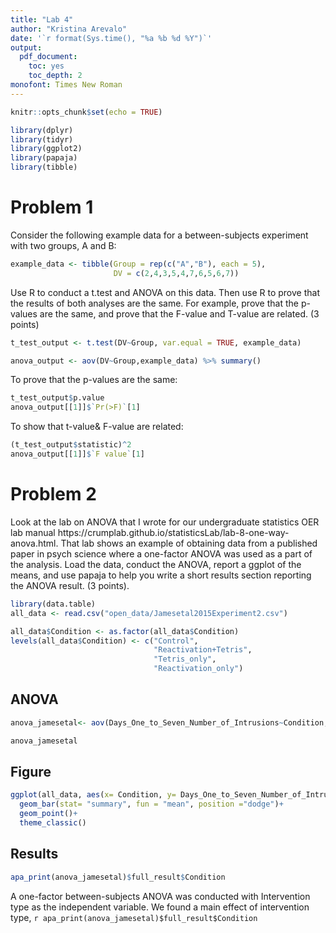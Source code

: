 ```yaml
---
title: "Lab 4"
author: "Kristina Arevalo"
date: '`r format(Sys.time(), "%a %b %d %Y")`'
output: 
  pdf_document:
    toc: yes 
    toc_depth: 2
monofont: Times New Roman
---
```



```r
knitr::opts_chunk$set(echo = TRUE)
```

```r
library(dplyr)
library(tidyr)
library(ggplot2)
library(papaja)
library(tibble)
```

\newpage
# Problem 1 
Consider the following example data for a between-subjects experiment with two groups, A and B:

```r
example_data <- tibble(Group = rep(c("A","B"), each = 5),
                       DV = c(2,4,3,5,4,7,6,5,6,7))
```
                       
Use R to conduct a t.test and ANOVA on this data. Then use R to prove that the results of both analyses are the same. For example, prove that the p-values are the same, and prove that the F-value and T-value are related. (3 points)

```r
t_test_output <- t.test(DV~Group, var.equal = TRUE, example_data)
```

```r
anova_output <- aov(DV~Group,example_data) %>% summary()
```

To prove that the p-values are the same: 
```r
t_test_output$p.value
anova_output[[1]]$`Pr(>F)`[1]
```

To show that t-value& F-value are related: 
```r
(t_test_output$statistic)^2
anova_output[[1]]$`F value`[1]
```

\newpage
# Problem 2
Look at the lab on ANOVA that I wrote for our undergraduate statistics OER lab manual https://crumplab.github.io/statisticsLab/lab-8-one-way-anova.html. That lab shows an example of obtaining data from a published paper in psych science where a one-factor ANOVA was used as a part of the analysis. Load the data, conduct the ANOVA, report a ggplot of the means, and use papaja to help you write a short results section reporting the ANOVA result. (3 points).

```r
library(data.table)
all_data <- read.csv("open_data/Jamesetal2015Experiment2.csv")

all_data$Condition <- as.factor(all_data$Condition)
levels(all_data$Condition) <- c("Control",
                                "Reactivation+Tetris", 
                                "Tetris_only",
                                "Reactivation_only")
```

## ANOVA
```r
anova_jamesetal<- aov(Days_One_to_Seven_Number_of_Intrusions~Condition, all_data) %>% summary()

anova_jamesetal
```

## Figure
```r
ggplot(all_data, aes(x= Condition, y= Days_One_to_Seven_Number_of_Intrusions, fill = Condition)) +
  geom_bar(stat= "summary", fun = "mean", position ="dodge")+
  geom_point()+
  theme_classic()
```


## Results
```r
apa_print(anova_jamesetal)$full_result$Condition
```

A one-factor between-subjects ANOVA was conducted with Intervention type as the independent variable. We found a main effect of intervention type, `r apa_print(anova_jamesetal)$full_result$Condition`

















